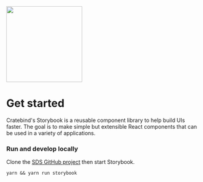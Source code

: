 
<Meta title="Cratebind Storybook|Intro" />

<left>
  <img src={designSystem} height="200px" />
</left>

# Get started

Cratebind's Storybook is a reusable component library to help build UIs faster. The goal is to make simple but extensible React components that can be used in a variety of applications.

<!-- ## Install
SDS components are written in React, and its stories are written in [Component Story Format](https://medium.com/storybookjs/component-story-format-66f4c32366df). It requires Storybook version 5.2-beta and up.

Add SDS to your project.

`npm install --save @storybook/design-system` -->


<!-- ### **Use**

Import components you want into your UI

`import { Button, Badge } from ‘@storybook/design-system’;`

and use them like so

```
  const example = () => (
    <div>
      <Button appearance="primary" onClick={() => 0}>Do something</Button>
      <Badge onClick={this.clear}>Cool</Badge>
    </div>
  )
``` -->

### **Run and develop locally**
Clone the [SDS GitHub project](https://github.com/storybookjs/design-system) then start Storybook.

`yarn && yarn run storybook`


<!-- ## Used by

- [Storybook homepage](https://storybook.js.org/)
- [LearnStorybook.com](https://www.learnstorybook.com/)
- [ChromaticQA.com](https://www.chromaticqa.com/)

Note: this package is not used in Storybook's UI, but the visual design is identical. -->

<!-- ### **Resources**

- [Introducing Storybook Design System](https://medium.com/storybookjs/introducing-storybook-design-system-23fd9b1ac3c0)
- [GitHub repository](https://github.com/storybookjs/design-system) -->